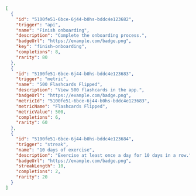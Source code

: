 ```json Response [expandable]
[
  {
    "id": "5100fe51-6bce-6j44-b0hs-bddc4e123682",
    "trigger": "api",
    "name": "Finish onboarding",
    "description": "Complete the onboarding process.",
    "badgeUrl": "https://example.com/badge.png",
    "key": "finish-onboarding",
    "completions": 8,
    "rarity": 80
  },
  {
    "id": "5100fe51-6bce-6j44-b0hs-bddc4e123683",
    "trigger": "metric",
    "name": "500 Flashcards Flipped",
    "description": "View 500 flashcards in the app.",
    "badgeUrl": "https://example.com/badge.png",
    "metricId": "5100fe51-6bce-6j44-b0hs-bddc4e123683",
    "metricName": "Flashcards Flipped",
    "metricValue": 500,
    "completions": 6,
    "rarity": 60
  },
  {
    "id": "5100fe51-6bce-6j44-b0hs-bddc4e123684",
    "trigger": "streak",
    "name": "10 days of exercise",
    "description": "Exercise at least once a day for 10 days in a row.",
    "badgeUrl": "https://example.com/badge.png",
    "streakLength": 10,
    "completions": 2,
    "rarity": 20
  }
]
```
